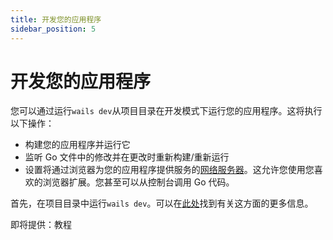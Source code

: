 ```yaml
---
title: 开发您的应用程序
sidebar_position: 5
---
```


# 开发您的应用程序

您可以通过运行`wails dev`从项目目录在开发模式下运行您的应用程序。这将执行以下操作：

- 构建您的应用程序并运行它
- 监听 Go 文件中的修改并在更改时重新构建/重新运行
- 设置将通过浏览器为您的应用程序提供服务的[网络服务器](http://localhost:34115)。这允许您使用您喜欢的浏览器扩展。您甚至可以从控制台调用 Go 代码。

首先，在项目目录中运行`wails dev`。可以在[此处](../reference/cli#开发)找到有关这方面的更多信息。

即将提供：教程
